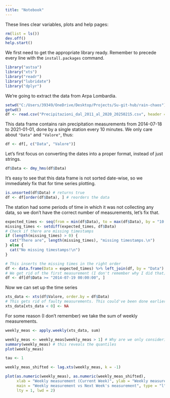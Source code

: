 ```yaml
---
title: "Notebook"
---
```


These lines clear variables, plots and help pages:

```r
rm(list = ls())
dev.off()
help.start()
```

We first need to get the appropriate library ready. Remember to precede every line with the `install.packages` command.

```r
library("astsa")
library("xts")
library("readr")
library("lubridate")
library("dplyr")
```

We're going to extract the data from Arpa Lombardia.

```r
setwd("C:/Users/39349/OneDrive/Desktop/Projects/Su-git-hub/rain-chaos")
getwd()
df <- read.csv("Precipitazioni_dal_2011_al_2020_20250215.csv", header = TRUE)
```
This data frame contains rain precipitation measurements from 2014-07-18 to 2021-01-01, done by a single station every 10 minutes. We only care about `"Data"` and `"Valore"`, thus:
```r
df <- df[, c("Data", "Valore")]
```

Let's first focus on converting the dates into a proper format, instead of just strings.

```r
df$Data <- dmy_hms(df$Data)
```
It's easy to see that this data frame is not sorted date-wise, so we immediately fix that for time series plotting.

```r
is.unsorted(df$Data) # returns true
df <- df[order(df$Data), ] # reorders the data
```

The station had some periods of time in which it was not collecting any data, so we don't have the correct number of measurements, let's fix that.

```r
expected_times <- seq(from = min(df$Data), to = max(df$Data), by = "10 min")
missing_times <- setdiff(expected_times, df$Data)
# Check if there are missing timestamps
if (length(missing_times) > 0) {
  cat("There are", length(missing_times), "missing timestamps.\n")
} else {
  cat("No missing timestamps!\n")
}

# This inserts the missing times in the right order
df <- data.frame(Data = expected_times) %>% left_join(df, by = "Data")
# We get rid of the first measurement (I don't remember why I did that).
df <- df[df$Data >= "2014-07-19 00:00:00", ]
```

Now we can set up the time series

```r
xts_data <- xts(df$Valore, order.by = df$Data)
# This gets rid of faulty measurements. This could've been done earlier to be fair
xts_data[xts_data < 0] <- NA
```

For some reason (I don't remember) we take the sum of weekly measurements.

```r
weekly_meas <- apply.weekly(xts_data, sum)

weekly_meas <- weekly_meas[weekly_meas > 1] # Why are we only considering weekly measurements > 1?
summary(weekly_meas) # this reveals the quantiles
plot(weekly_meas)
```
```r

tau <- 1

weekly_meas_shifted <- lag.xts(weekly_meas, k = -1)

plot(as.numeric(weekly_meas), as.numeric(weekly_meas_shifted),
     xlab = "Weekly measurement (Current Week)", ylab = "Weekly measurement (Next Week)",
     main = "Weekly measurement vs Next Week's measurement", type = "l", col = "blue",
     lty = 1, lwd = 2)

```